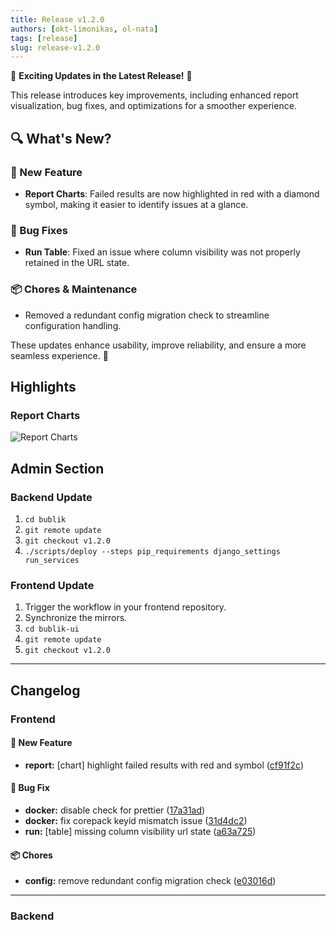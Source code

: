 ```yaml
---
title: Release v1.2.0
authors: [okt-limonikas, ol-nata]
tags: [release]
slug: release-v1.2.0
---
```


🎉 **Exciting Updates in the Latest Release!** 🎉

This release introduces key improvements, including enhanced report visualization, bug fixes, and optimizations for a smoother experience.

## 🔍 What's New?

### 🚀 New Feature

- **Report Charts**: Failed results are now highlighted in red with a diamond symbol, making it easier to identify issues at a glance.

### 🐛 Bug Fixes

- **Run Table**: Fixed an issue where column visibility was not properly retained in the URL state.

### 📦 Chores & Maintenance

- Removed a redundant config migration check to streamline configuration handling.

These updates enhance usability, improve reliability, and ensure a more seamless experience. 🚀

<!--truncate-->

## Highlights

### Report Charts

![Report Charts](./img/report-chart.png)

## Admin Section

### Backend Update

1. `cd bublik`
2. `git remote update`
3. `git checkout v1.2.0`
4. `./scripts/deploy --steps pip_requirements django_settings run_services`

### Frontend Update

1. Trigger the workflow in your frontend repository.
2. Synchronize the mirrors.
3. `cd bublik-ui`
4. `git remote update`
5. `git checkout v1.2.0`

---

## Changelog

### Frontend

#### 🚀 New Feature

- **report:** [chart] highlight failed results with red and symbol ([cf91f2c](https://github.com/ts-factory/bublik-ui/commit/cf91f2c8e9b97e4201e37f2aa6a2d5b7b9922d5a))

#### 🐛 Bug Fix

- **docker:** disable check for prettier ([17a31ad](https://github.com/ts-factory/bublik-ui/commit/17a31adcb949c6e81fbf91c0f3acdbde2104f37c))
- **docker:** fix corepack keyid mismatch issue ([31d4dc2](https://github.com/ts-factory/bublik-ui/commit/31d4dc203c031eea0d3588cde9df9d3b45a7101b))
- **run:** [table] missing column visibility url state ([a63a725](https://github.com/ts-factory/bublik-ui/commit/a63a725f7bc1a97700e6b5d44ddae3a3f948e980))

#### 📦 Chores

- **config:** remove redundant config migration check ([e03016d](https://github.com/ts-factory/bublik-ui/commit/e03016d53b6a868b50fb26e52678526a9a70a200))

---

### Backend
